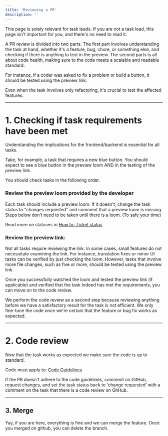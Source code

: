 ```yaml
---
title: 'Reviewing a PR'
description: ''
---
```

<Note>
This page is solely relevant for task leads. If you are not a task lead, this page isn't important for you, and there's no need to read it.

</Note>

A PR review is divided into two parts. The first part involves understanding the task at hand, whether it's a feature, bug, chore, or something else, and checking if there is anything to test in the preview. The second parts is all about code health, making sure to the code meets a scalable and readable standard.

For instance, if a coder was asked to fix a problem or build a button, it should be tested using the preview link.

Even when the task involves only refactoring, it's crucial to test the affected features.

---

# 1. Checking if task requirements have been met

Understanding the implications for the frontend/backend is essential for all tasks.

Take, for example, a task that requires a new blue button. You should expect to see a blue button in the preview loom AND in the testing of the preview link.

You should check tasks in the following order.

### Review the preview loom provided by the developer

Each task should include a preview loom. If it doesn't, change the task status to "changes requested" and comment that a preview loom is missing. Steps below don’t need to be taken until there is a loom. (To safe your time)

Read more on statuses in [How to: Ticket status](https://www.notion.so/How-to-Ticket-status-adaccc8800da4f4ba4b7dae976ccdef0?pvs=21) 

### Review the preview link:

Not all tasks require reviewing the link. In some cases, small features do not necessitate examining the link. For instance, translation fixes or minor UI tasks can be verified by just checking the loom. However, tasks that involve more file changes, such as five or more, should be tested using the preview link.

Once you successfully watched the loom and tested the preview link (if applicable) and verified that the task indeed has met the requirements, you can move on to the code review.

We perform the code review as a second step because reviewing anything before we have a satisfactory result for the task is not efficient. We only fine-tune the code once we're certain that the feature or bug fix works as expected.

---

# 2. Code review

Now that the task works as expected we make sure the code is up to standard. 

Code must apply to: [Code Guidelines](https://www.notion.so/Code-Guidelines-e1616ec8d671478392c2add36881ffd4?pvs=21) 

If the PR doesn't adhere to the code guidelines, comment on GitHub, request changes, and set the task status back to 'change requested’ with a comment on the task that there is a code review on GitHub.

---

## 3. Merge

Yay, if you are here, everything is fine and we can merge the feature. Once you merged on github, you can delete the branch.
 